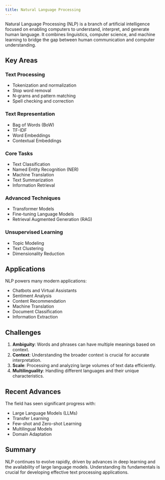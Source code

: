 ```yaml
---
title: Natural Language Processing
---
```


Natural Language Processing (NLP) is a branch of artificial intelligence focused on enabling computers to understand, interpret, and generate human language. It combines linguistics, computer science, and machine learning to bridge the gap between human communication and computer understanding.

## Key Areas

### Text Processing
- Tokenization and normalization
- Stop word removal
- N-grams and pattern matching
- Spell checking and correction

### Text Representation
- Bag of Words (BoW)
- TF-IDF
- Word Embeddings
- Contextual Embeddings

### Core Tasks
- Text Classification
- Named Entity Recognition (NER)
- Machine Translation
- Text Summarization
- Information Retrieval

### Advanced Techniques
- Transformer Models
- Fine-tuning Language Models
- Retrieval Augmented Generation (RAG)

### Unsupervised Learning
- Topic Modeling
- Text Clustering
- Dimensionality Reduction

## Applications

NLP powers many modern applications:
- Chatbots and Virtual Assistants
- Sentiment Analysis
- Content Recommendation
- Machine Translation
- Document Classification
- Information Extraction

## Challenges

1. **Ambiguity**: Words and phrases can have multiple meanings based on context.
2. **Context**: Understanding the broader context is crucial for accurate interpretation.
3. **Scale**: Processing and analyzing large volumes of text data efficiently.
4. **Multilinguality**: Handling different languages and their unique characteristics.

## Recent Advances

The field has seen significant progress with:
- Large Language Models (LLMs)
- Transfer Learning
- Few-shot and Zero-shot Learning
- Multilingual Models
- Domain Adaptation

## Summary

NLP continues to evolve rapidly, driven by advances in deep learning and the availability of large language models. Understanding its fundamentals is crucial for developing effective text processing applications. 